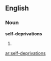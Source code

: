 ==English==

===Noun===
'''self-deprivations'''

# {{plural of|[[self-deprivation]]}}

[[ar:self-deprivations]]